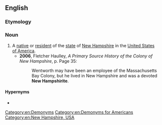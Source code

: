 ==English==

===Etymology===
{{suffix|en|New Hampshire|ite}}

===Noun===
{{en-noun|head=New Hampshirite}}

# A [[native]] or [[resident]] of the [[state]] of [[New Hampshire]] in the [[United States of America]].
#* '''2006''', Fletcher Haulley, ''A Primary Source History of the Colony of New Hampshire'', p. Page 35:
#*: Wentworth may have been an employee of the Massachusetts Bay Colony, but he lived in New Hampshire and was a devoted '''New Hampshirite'''.

====Hypernyms====
* {{l|en|American}}

[[Category:en:Demonyms]]
[[Category:en:Demonyms for Americans]]
[[Category:en:New Hampshire, USA]]
